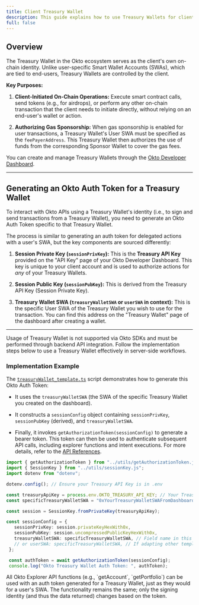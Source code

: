 ```yaml
---
title: Client Treasury Wallet
description: This guide explains how to use Treasury Wallets for client-initiated on-chain actions, gas sponsorship, and API access via Auth Tokens.
full: false
---
```


## Overview

The Treasury Wallet in the Okto ecosystem serves as the client's own on-chain identity. Unlike user-specific Smart Wallet Accounts (SWAs), which are tied to end-users, Treasury Wallets are controlled by the client.

**Key Purposes:**

1.  **Client-Initiated On-Chain Operations:** Execute smart contract calls, send tokens (e.g., for airdrops), or perform any other on-chain transaction that the client needs to initiate directly, without relying on an end-user's wallet or action.

2.  **Authorizing Gas Sponsorship:** When gas sponsorship is enabled for user transactions, a Treasury Wallet's User SWA must be specified as the `feePayerAddress`. This Treasury Wallet then authorizes the use of funds from the corresponding Sponsor Wallet to cover the gas fees.

You can create and manage Treasury Wallets through the [Okto Developer Dashboard](/docs/developer-admin-dashboard/treasury-wallet).

---

## Generating an Okto Auth Token for a Treasury Wallet

To interact with Okto APIs using a Treasury Wallet's identity (i.e., to sign and send transactions from a Treasury Wallet), you need to generate an Okto Auth Token specific to that Treasury Wallet.

The process is similar to generating an auth token for delegated actions with a user's SWA, but the key components are sourced differently:

1.  **Session Private Key (`sessionPrivKey`):** This is the **Treasury API Key** provided on the "API Key" page of your Okto Developer Dashboard. This key is unique to your client account and is used to authorize actions for *any* of your Treasury Wallets.

2.  **Session Public Key (`sessionPubKey`):** This is derived from the Treasury API Key (Session Private Key).

3.  **Treasury Wallet SWA (`treasuryWalletSWA` or `userSWA` in context):** This is the specific User SWA of the Treasury Wallet you wish to use for the transaction. You can find this address on the "Treasury Wallet" page of the dashboard after creating a wallet.

---

<Callout title="Important">
Usage of Treasury Wallet is not supported via Okto SDKs and must be performed through backend API integration. Follow the implementation steps below to use a Treasury Wallet effectively in server-side workflows.
</Callout>

### Implementation Example

The [`treasuryWallet_template.ts`](https://github.com/okto-hq/okto-sdkv2-ts-template/blob/main/src/api-template/auth/treasuryWallet_template.ts) script demonstrates how to generate this Okto Auth Token:

- It uses the `treasuryWalletSWA` (the SWA of the specific Treasury Wallet you created on the dashboard).

- It constructs a `sessionConfig` object containing `sessionPrivKey`, `sessionPubKey` (derived), and `treasuryWalletSWA`.

- Finally, it invokes `getAuthorizationToken(sessionConfig)` to generate a bearer token. This token can then be used to authenticate subsequent API calls, including explorer functions and intent executions. For more details, refer to the [API References](/docs/openapi/getting-started#api-references).

```typescript
import { getAuthorizationToken } from "../utils/getAuthorizationToken.js"; 
import { SessionKey } from "../utils/sessionKey.js"; 
import dotenv from "dotenv";

dotenv.config(); // Ensure your Treasury API Key is in .env

const treasuryApiKey = process.env.OKTO_TREASURY_API_KEY; // Your Treasury API Key from Okto Dashboard
const specificTreasuryWalletSWA = "0xYourTreasuryWalletSWAFromDashboard";

const session = SessionKey.fromPrivateKey(treasuryApiKey); 

const sessionConfig = { 
   sessionPrivKey: session.privateKeyHexWith0x,
   sessionPubKey: session.uncompressedPublicKeyHexWith0x,
   treasuryWalletSWA: specificTreasuryWalletSWA, // Field name in this template
   // or userSWA: specificTreasuryWalletSWA, // If adapting other templates
 };

 const authToken = await getAuthorizationToken(sessionConfig); 
 console.log("Okto Treasury Wallet Auth Token: ", authToken);
```

<Callout title="Note">
All Okto Explorer API functions (e.g., `getAccount`, `getPortfolio`) can be used with an auth token generated for a Treasury Wallet, just as they would for a user's SWA. The functionality remains the same; only the signing identity (and thus the data returned) changes based on the token.
</Callout>
